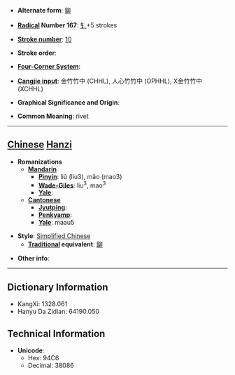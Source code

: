 * '''Alternate form''': [[鉚]]

* '''[[Wiktionary:Chinese radical index| Radical]] Number 167''': [[Wiktionary:Chinese radical index 钅|钅]]+5 strokes

* '''[[Wiktionary:Chinese total strokes index|Stroke number]]''': [[Wiktionary:Chinese total strokes index 10|10]]

* '''Stroke order''': 

* '''[[Wiktionary:Chinese four corner index|Four-Corner System]]''': 

* '''[[Wiktionary:Chinese Cangjie index|Cangjie input]]''': 金竹竹中 (CHHL), 人心竹竹中 (OPHHL), X金竹竹中 (XCHHL)

* '''Graphical Significance and Origin''': 

* '''Common Meaning''': rivet

----

== [[Chinese]] [[Hanzi]] ==

* '''Romanizations'''
** '''[[Mandarin]]'''
*** '''[[Pinyin]]''': liǔ (liu3), mǎo (mao3)
*** '''[[Wade-Giles]]''': liu<sup>3</sup>, mao<sup>3</sup>
*** '''[[Yale]]''': 
** '''[[Cantonese]]'''
*** '''[[Jyutping]]''':
*** '''[[Penkyamp]]''': 
*** '''[[Yale]]''': maau5

* '''Style''': [[Simplified Chinese]] 
** '''[[Traditional Chinese|Traditional]] equivalent''': [[鉚]]

* '''Other info''': 

----

== Dictionary Information ==

* KangXi: 1328.061
* Hanyu Da Zidian: 64190.050

== Technical Information ==

* '''Unicode''':
** Hex: 94C6
** Decimal: 38086
